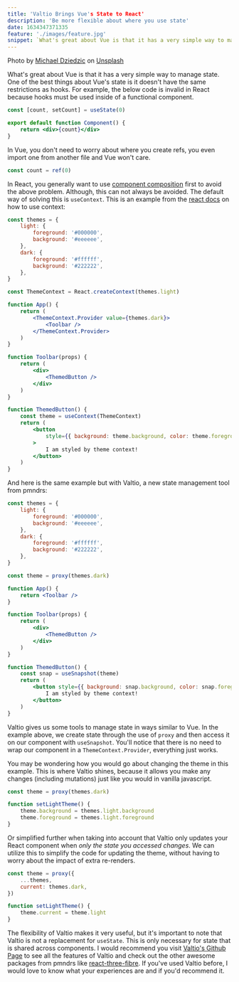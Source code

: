 ```yaml
---
title: 'Valtio Brings Vue's State to React'
description: 'Be more flexible about where you use state'
date: 1634347371335
feature: './images/feature.jpg'
snippet: `What's great about Vue is that it has a very simple way to manage state. One of the best things about Vue's state is it doesn't have the same restrictions as hooks. For example, the below code is invalid in React because hooks must be used...`
---
```



Photo by [Michael Dziedzic](https://unsplash.com/@lazycreekimages?utm_source=unsplash&utm_medium=referral&utm_content=creditCopyText) on [Unsplash](https://unsplash.com/s/photos/shapes?utm_source=unsplash&utm_medium=referral&utm_content=creditCopyText)

<Divider />

What's great about Vue is that it has a very simple way to manage state. One of the best things about Vue's
state is it doesn't have the same restrictions as hooks. For example, the below code is invalid in
React because hooks must be used inside of a functional component.

```jsx
const [count, setCount] = useState(0)

export default function Component() {
    return <div>{count}</div>
}
```

In Vue, you don't need to worry about where you create refs, you even import one from another file
and Vue won't care.

```js
const count = ref(0)
```

In React, you generally want to use
[component composition](https://reactjs.org/docs/composition-vs-inheritance.html) first to avoid
the above problem. Although, this can not always be avoided. The default way of solving this is `useContext`.
This is an example from the [react docs](https://reactjs.org/docs/hooks-reference.html#usecontext)
on how to use context:

```jsx
const themes = {
    light: {
        foreground: '#000000',
        background: '#eeeeee',
    },
    dark: {
        foreground: '#ffffff',
        background: '#222222',
    },
}

const ThemeContext = React.createContext(themes.light)

function App() {
    return (
        <ThemeContext.Provider value={themes.dark}>
            <Toolbar />
        </ThemeContext.Provider>
    )
}

function Toolbar(props) {
    return (
        <div>
            <ThemedButton />
        </div>
    )
}

function ThemedButton() {
    const theme = useContext(ThemeContext)
    return (
        <button
            style={{ background: theme.background, color: theme.foreground }}
        >
            I am styled by theme context!
        </button>
    )
}
```

And here is the same example but with Valtio, a new state management tool from pmndrs:

```jsx
const themes = {
    light: {
        foreground: '#000000',
        background: '#eeeeee',
    },
    dark: {
        foreground: '#ffffff',
        background: '#222222',
    },
}

const theme = proxy(themes.dark)

function App() {
    return <Toolbar />
}

function Toolbar(props) {
    return (
        <div>
            <ThemedButton />
        </div>
    )
}

function ThemedButton() {
    const snap = useSnapshot(theme)
    return (
        <button style={{ background: snap.background, color: snap.foreground }}>
            I am styled by theme context!
        </button>
    )
}
```

Valtio gives us some tools to manage state in ways similar to Vue. In the example above, we create
state through the use of `proxy` and then access it on our component with `useSnapshot`. You'll notice
that there is no need to wrap our component in a `ThemeContext.Provider`, everything just works.

You may be wondering how you would go about changing the theme in this example. This is where Valtio shines,
because it allows you make any changes (including mutations) just like you would in vanilla javascript.

```jsx
const theme = proxy(themes.dark)

function setLightTheme() {
    theme.background = themes.light.background
    theme.foreground = themes.light.foreground
}
```

Or simplified further when taking into account that Valtio only updates your React component
when _only the state you accessed changes_. We can utilize this to simplify the code for updating the theme,
without having to worry about the impact of extra re-renders.

```jsx
const theme = proxy({
    ...themes,
    current: themes.dark,
})

function setLightTheme() {
    theme.current = theme.light
}
```

The flexibility of Valtio makes it very useful, but it's important to note that Valtio is not a replacement for
`useState`. This is only necessary for state that is shared across components. I would recommend you
visit [Valtio's Github Page](https://github.com/pmndrs/valtio) to see all the features of Valtio and check out
the other awesome packages from pmndrs like [react-three-fibre](https://github.com/pmndrs/react-three-fiber). If you've used Valtio before, I would love to know what your experiences are and if you'd recommend it.
